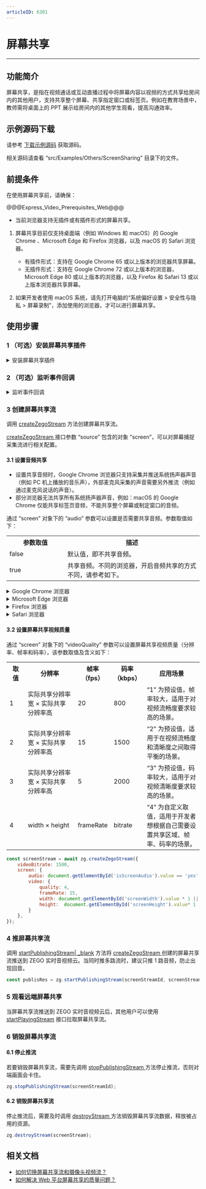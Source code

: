 ```yaml
---
articleID: 6301
---
```

# 屏幕共享

- - -

## 功能简介

屏幕共享，是指在视频通话或互动直播过程中将屏幕内容以视频的方式共享给房间内的其他用户，支持共享整个屏幕、共享指定窗口或标签页。例如在教育场景中，教师需将桌面上的 PPT 展示给房间内的其他学生观看，提高沟通效率。

## 示例源码下载

请参考 [下载示例源码](#3211) 获取源码。

相关源码请查看 “src/Examples/Others/ScreenSharing” 目录下的文件。

## 前提条件

在使用屏幕共享前，请确保：

@@@Express_Video_Prerequisites_Web@@@
- 当前浏览器支持无插件或有插件形式的屏幕共享。

<div class="mk-warning">

1. 屏幕共享目前仅支持桌面端（例如 Windows 和 macOS）的 Google Chrome 、Microsoft Edge 和 Firefox 浏览器，以及 macOS 的 Safari 浏览器。 
    - 有插件形式：支持在 Google Chrome 65 或以上版本的浏览器共享屏幕。
    - 无插件形式：支持在 Google Chrome 72 或以上版本的浏览器，Microsoft Edge 80 或以上版本的浏览器，以及 Firefox 和 Safari 13 或以上版本浏览器共享屏幕。

2. 如果开发者使用 macOS 系统，请先打开电脑的“系统偏好设置 > 安全性与隐私 > 屏幕录制”，添加使用的浏览器，才可以进行屏幕共享。
</div>

## 使用步骤

### 1 （可选）安装屏幕共享插件

<details class="zg-primary">
    <summary>安装屏幕共享插件</summary>

仅 Google Chrome 浏览器支持插件形式的屏幕共享，当开发者使用的浏览器为 Google Chrome 且版本在 65 ～ 72 之间时需要执行如下操作安装插件：

1. 点击下载 [ZEGO 共享插件](https://storage.zego.im/downloads/jZego-screen-extention.zip)，并解压。

2. 打开 Google Chrome 浏览器，单击窗口右上方的“自定义及控制 Google Chrome”按钮，选择“更多工具 > 扩展程序”。

3. 打开右上角的“开发者模式”开关，单击“加载已解压的扩展程序”，并选择已解压的“ZEGO 共享插件”文件夹，即可完成安装。

<div class="mk-warning">

- 若安装了插件，则 SDK 优先选择插件形式的屏幕共享，否则使用无插件形式。
</div>
</details>



### 2 （可选）监听事件回调

<details class="zg-primary">
    <summary>监听事件回调</summary>

通过调用 [on](/zh/api?doc=Express_Video_SDK_API~javascript_web~class~ZegoExpressEngine#on) 接口监听停止屏幕共享的 [screenSharingEnded ](@screenSharingEnded) 回调。

<div class="mk-warning">

只有推流端才能接收到该回调的通知，拉流端无法接收。  
</div>


```javascript 
zg.on('screenSharingEnded', (stream)=> {
    //do something
    console.warn('screen sharing end');

});
```
</details>


### 3 创建屏幕共享流

调用 [createZegoStream](@createZegoStream) 方法创建屏幕共享流。

[createZegoStream ](@createZegoStream) 接口参数 “source” 包含的对象 “screen”，可以对屏幕捕捉采集流进行相关配置。

#### 3.1 设置音频共享

<div class="mk-warning">

- 设置共享音频时，Google Chrome 浏览器只支持采集并推送系统扬声器声音（例如 PC 机上播放的音乐声），外部麦克风采集的声音需要另外推流（例如通过麦克风说话的声音）。
- 部分浏览器无法共享所有系统扬声器声音，例如：macOS 的 Google Chrome 仅能共享标签页音频，不能共享整个屏幕或制定窗口的音频。
</div>
    
通过 “screen” 对象下的 “audio” 参数可以设置是否需要共享音频。参数取值如下：

<table>
  <colgroup>
    <col width="30%">
    <col width="70%">
  </colgroup>
  <tbody><tr>
    <th>参数取值</th>
    <th>描述</th>
  </tr>
  <tr>
    <td>false</td>
    <td>默认值，即不共享音频。</td>
  </tr>
  <tr>
    <td>true</td>
    <td>共享音频。不同的浏览器，开启音频共享的方式不同，请参考如下。</td>
  </tr>
</tbody></table>


<details class="zg-primary">
    <summary>Google Chrome 浏览器</summary>


在 Google Chrome 浏览器中，“audio” 设置为 “true” 后，还需要在浏览器的弹窗中勾选“分享音频”，才能将声音推送给对端用户。开发者在选择不同的共享内容时，浏览器弹窗中的“分享音频”选项是否展示，请参考如下：
![/Pics/Web/ExpressSDK/Common/web_screenSharing_audioSharing.png](/Pics/Web/ExpressSDK/Common/web_screenSharing_audioSharing.png)

<table>
  <colgroup>
    <col width="24%">
    <col width="38%">
    <col width="38%">
  </colgroup>
  <tbody><tr>
    <th>在 Google Chrome 共享内容</th>
    <th>macOS</th>
    <th>Windows</th>
  </tr>
  <tr>
    <td>整个屏幕</td>
    <td>无“分享音频”选项。</td>
    <td><p>有“分享音频”选项。</p><p>勾选此选项，整个电脑屏幕（包含其它 App）的声音都会被推送给对端用户，但不包括麦克风收录的声音。</p></td>
  </tr>
  <tr>
    <td>窗口</td>
    <td colspan="2">无“分享音频”选项。</td>
  </tr>
  <tr>
    <td>Google Chrome 标签页</td>
    <td colspan="2"><p>有“分享音频”选项。</p><p>勾选此选项，只有选择的标签页中正在发声的媒体声音（不包含静音媒体）会被推送给对端用户。</p></td>
  </tr>
</tbody></table>


<div class = 'mk-warning'>

只有勾选了“分享音频”，才能将声音推送给对端用户，拉流方才会有声音。
</div>

</details>



<details class="zg-primary">
    <summary>Microsoft Edge 浏览器</summary>


在 Microsoft Edge 浏览器中，“audio” 设置为 “true” 后，还需要在浏览器的弹窗中勾选“共享音频”，才能将声音推送给对端用户。开发者在选择不同的共享内容时，浏览器弹窗中的“共享音频”选项是否展示，请参考如下：
![/Pics/Web/ExpressSDK/Common/web_screenSharing_audioSharing.png](http://doc.oa.zego.im/Pics/Web/ExpressSDK/Common/web_screenSharing_audioSharing_Edge.png)

<table>
  <colgroup>
    <col width="24%">
    <col width="38%">
    <col width="38%">
  </colgroup>
  <tbody><tr>
    <th>在 Microsoft Edge 共享内容</th>
    <th>macOS</th>
    <th>Windows</th>
  </tr>
  <tr>
    <td>整个屏幕</td>
    <td>无“共享音频”选项。</td>
    <td><p>有“共享音频”选项。</p><p>勾选此选项，整个电脑屏幕（包含其它 App）的声音都会被推送给对端用户，但不包括麦克风收录的声音。</p></td>
  </tr>
  <tr>
    <td>窗口</td>
    <td colspan="2">无“共享音频”选项。</td>
  </tr>
  <tr>
    <td>Microsoft Edge 标签页</td>
    <td colspan="2"><p>有“共享音频”选项。</p><p>勾选此选项，只有选择的标签页中正在发声的媒体声音（不包含静音媒体）会被推送给对端用户。</p></td>
  </tr>
</tbody></table>


<div class = 'mk-warning'>

只有勾选了“共享音频”，才能将声音推送给对端用户，拉流方才会有声音。
</div>
  
</details>


<details class="zg-primary">
    <summary>Firefox 浏览器</summary>

在 Firefox 浏览器中，共享屏幕时，“audio” 设置为 “true” 后：

- 在 Windows 中，不支持分享屏幕中的声音（浏览器网页、其它 App 等的声音），但支持将麦克风收录到的声音推送给对端用户。
- 在 macOS 中，支持分享屏幕中的声音（浏览器网页、其它 App 等的声音）、以及麦克风收录到的声音。开发者可以在浏览器中进行屏幕共享时，选择允许打开麦克风等的权限，即可分享音频。
![/Pics/Web/ExpressSDK/Common/web_screenSharing_audioSharing_Firefox.png](http://doc.oa.zego.im/Pics/Web/ExpressSDK/Common/web_screenSharing_audioSharing_Firefox.png)
</details>


<details class="zg-primary">
    <summary>Safari 浏览器</summary>

不支持分享音频。
</details>




#### 3.2 设置屏幕共享视频质量

通过 “screen” 对象下的 “videoQuality” 参数可以设置屏幕共享视频质量（分辨率、帧率和码率），该参数取值及含义如下：

<table>
  <colgroup>
    <col width="10%">
    <col width="28%">
    <col width="15%">
    <col width="15%">
   <col width="32%">
  </colgroup>
<tbody><tr>
<th>取值</th>
<th>分辨率</th>
<th>帧率（fps）</th>
<th>码率（kbps）</th>
<th>应用场景</th>
</tr>
<tr>
<td>1</td>
<td>实际共享分辨率宽 × 实际共享分辨率高</td>
<td>20</td>
<td>800</td>
<td>“1” 为预设值，帧率较大，适用于对视频流畅度要求较高的场景。</td>
</tr>
<tr>
<td>2</td>
<td>实际共享分辨率宽 × 实际共享分辨率高</td>
<td>15</td>
<td>1500</td>
<td>“2” 为预设值，适用于在视频流畅度和清晰度之间取得平衡的场景。</td>
</tr>
<tr>
<td>3</td>
<td>实际共享分辨率宽 × 实际共享分辨率高</td>
<td>5</td>
<td>2000</td>
<td>“3” 为预设值，码率较大，适用于对视频清晰度要求较高的场景。</td>
</tr>
<tr>
<td>4</td>
<td>width × height</td>
<td>frameRate</td>
<td>bitrate</td>
<td>“4” 为自定义取值，适用于开发者想根据自己需要设置共享区域、帧率、码率的场景。</td>
</tr>
</tbody></table>

```javascript
const screenStream = await zg.createZegoStream({
    videoBitrate: 1500,
    screen: {
        audio: document.getElementById('isScreenAudio').value == 'yes' ? true : false,
        video: {
            quality: 4,
            frameRate: 15,
            width: document.getElementById('screenWidth').value * 1 || screen.width,
            height:  document.getElementById('screenHeight').value* 1 || screen.height
        }
    },
});
```


### 4 推屏幕共享流

调用 [startPublishingStream\| _blank](/zh/api?doc=Express_Video_SDK_API~javascript_web~class~ZegoExpressEngine#start-publishing-stream) 方法将 [createZegoStream ](@createZegoStream) 创建的屏幕共享流推送到 ZEGO 实时音视频云。当同时推多路流时，建议只推 1 路音频，防止出现回音。

```javascript
const publisRes = zg.startPublishingStream(screenStreamId, screenStream);
```


### 5 观看远端屏幕共享

当屏幕共享流推送到 ZEGO 实时音视频云后，其他用户可以使用 [startPlayingStream](@startPlayingStream) 接口拉取屏幕共享流。

### 6 销毁屏幕共享流

#### 6.1 停止推流

若要销毁屏幕共享流，需要先调用 [stopPublishingStream ](/zh/api?doc=Express_Video_SDK_API~javascript_web~class~ZegoExpressEngine#stop-publishing-stream) 方法停止推流，否则对端画面会卡住。

```javascript
zg.stopPublishingStream(screenStreamId);
```

#### 6.2 销毁屏幕共享流

停止推流后，需要及时调用 [destroyStream ](/zh/api?doc=Express_Video_SDK_API~javascript_web~class~ZegoExpressEngine#destroy-stream) 方法销毁屏幕共享流数据，释放被占用的资源。

```javascript
zg.destroyStream(screenStream);
```

## 相关文档

- [如何切换屏幕共享流和摄像头视频流？](https://doc-zh.zego.im/faq/web_switch_screen_camera)
- [如何解决 Web 平台屏幕共享的质量问题？](https://doc-zh.zego.im/faq/web_screen_share)
